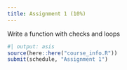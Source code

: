 ```yaml
---
title: Assignment 1 (10%)
---
```


Write a function with checks and loops

```r
#| output: asis
source(here::here("course_info.R"))
submit(schedule, "Assignment 1")
```

